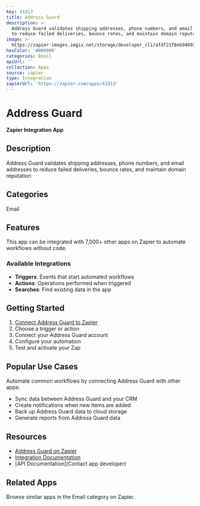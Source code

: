 ```yaml
---
key: 41913
title: Address Guard
description: >-
  Address Guard validates shipping addresses, phone numbers, and email addresses
  to reduce failed deliveries, bounce rates, and maintain domain reputation
image: >-
  https://zapier-images.imgix.net/storage/developer_cli/afdf21f8eb94093373262ee0d8ccf3eb.png?auto=format%2Ccompress&ixlib=python-3.0.0&q=50
hexColor: '#000000'
categories: Email
apiUrl: ''
collection: Apps
source: zapier
type: Integration
zapierUrl: 'https://zapier.com/apps/41913'
---
```

# Address Guard

**Zapier Integration App**

## Description

Address Guard validates shipping addresses, phone numbers, and email addresses to reduce failed deliveries, bounce rates, and maintain domain reputation

## Categories

Email

## Features

This app can be integrated with 7,000+ other apps on Zapier to automate workflows without code.

### Available Integrations

- **Triggers**: Events that start automated workflows
- **Actions**: Operations performed when triggered
- **Searches**: Find existing data in the app

## Getting Started

1. [Connect Address Guard to Zapier](https://zapier.com/apps/41913)
2. Choose a trigger or action
3. Connect your Address Guard account
4. Configure your automation
5. Test and activate your Zap

## Popular Use Cases

Automate common workflows by connecting Address Guard with other apps:

- Sync data between Address Guard and your CRM
- Create notifications when new items are added
- Back up Address Guard data to cloud storage
- Generate reports from Address Guard data

## Resources

- [Address Guard on Zapier](https://zapier.com/apps/41913)
- [Integration Documentation](https://zapier.com/apps/41913/integrations)
- [API Documentation](Contact app developer)

## Related Apps

Browse similar apps in the Email category on Zapier.
